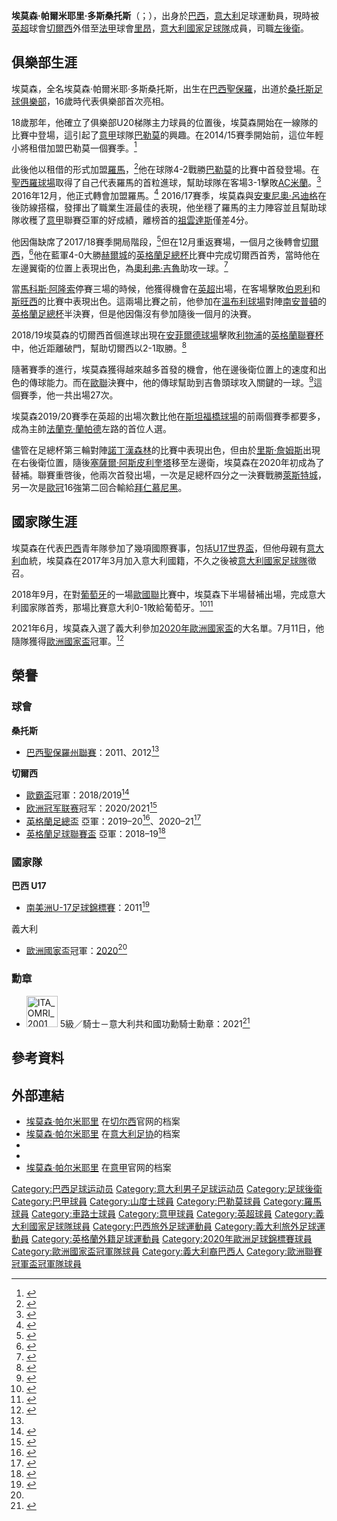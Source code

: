 {{short description|Brazilian footballer}}
{{Expand language|1=en|time=2021-03-09T13:23:51+00:00}}
{{Use dmy dates|date=May 2019}}
{{noteTA
|G1=football
|G2=UEFA
|G3=EPL
|1=zh-hans:埃默森;zh-hk:艾馬臣;zh-tw:埃莫森;
|2=zh-hans:帕尔米耶里;zh-hk:柏美尼;zh-tw:帕爾米耶里;
}}
{{Infobox football biography
| name = 埃莫森<br>''Emerson''
| image = Chelsea vs. Arsenal, 29 May 2019 28 (cropped).jpg
| image_size = 
| caption =
| fullname = Emerson Palmieri dos Santos<ref>{{cite web |url=https://www.premierleague.com/news/612828 |title=Updated squads for 2017/18 Premier League confirmed |publisher=Premier League |date=2 February 2018 |access-date=10 February 2018 |archive-date=2018-02-03 |archive-url=https://web.archive.org/web/20180203064138/https://www.premierleague.com/news/612828 |dead-url=no }}</ref>
| birth_date = {{birth date and age|1994|8|3|df=y}}<ref name=ChelseaProfile>{{cite web |url=https://www.chelseafc.com/en/teams/first-team/emerson?pageTab=biography |title=Emerson Palmieri |publisher=Chelsea F.C. |access-date=5 October 2018 |archive-date=2020-10-28 |archive-url=https://web.archive.org/web/20201028225438/https://www.chelseafc.com/en/teams/first-team/emerson?pageTab=biography |dead-url=no }}</ref>
| birth_place = {{BRA}}[[桑托斯_(巴西)|桑托斯]]
| height = 1.76 m<ref name=ChelseaProfile/>
| position = [[左後衛|左後衛]]
| currentclub = [[奥林匹克里昂|里昂]] ([[切爾西足球俱樂部|切爾西]]外借)
| clubnumber = 3
| youthyears1 = 2009–2011
| youthclubs1 = [[桑托斯足球俱樂部|桑托斯]]
| years1 = 2011–2015
| clubs1 = [[桑托斯足球俱樂部|桑托斯]]
| caps1 = 18 <!--PER [[WP:FOOTY/Players|WP:FOOTY/Players]]: LEAGUE AND STATE LEAGUE APPEARANCES ONLY-->
| goals1 = 1 <!--PER [[WP:FOOTY/Players|WP:FOOTY/Players]]: LEAGUE AND STATE LEAGUE GOALS ONLY-->
| years2 = 2014–2015
| clubs2 = → [[巴勒莫足球俱樂部|巴勒莫]] (外借)
| caps2 = 9
| goals2 = 0
| years3 = 2015–2018
| clubs3 = [[羅馬體育俱樂部|羅馬]]
| caps3 = 34
| goals3 = 1
| years4 = 2018–
| clubs4 = [[切爾西足球俱樂部|切爾西]]
| caps4 = 33 <!--LEAGUE APPEARANCES ONLY-->
| goals4 = 0 <!--LEAGUE GOALS ONLY-->
| years5 = 2021–
| clubs5 = → [[奥林匹克里昂|里昂]] (外借)
| caps5 = 10
| goals5 = 1
| nationalyears1 = 2011
| nationalteam1 = [[巴西17歲以下國家足球隊|巴西U-17]]
| nationalcaps1 = 15
| nationalgoals1 = 1
| nationalyears2 = 2018–
| nationalteam2 = [[意大利國家足球隊|意大利]]
| nationalcaps2 = 25
| nationalgoals2 = 0
| club-update = 2021年11月7日
| nationalteam-update = 2021年11月15日
}}

'''埃莫森·帕爾米耶里·多斯桑托斯'''（{{lang-pt|Emerson Palmieri dos Santos}}；{{Bd|1994年|8月3日||}}），出身於[[巴西|巴西]]，[[意大利|意大利]]足球運動員，現時被[[英超|英超]]球會[[切爾西足球俱樂部|切爾西]]外借至[[法甲|法甲]]球會[[奥林匹克里昂|里昂]]，[[意大利國家足球隊|意大利國家足球隊]]成員，司職[[左後衛|左後衛]]。

==俱樂部生涯==
埃莫森，全名埃莫森·帕爾米耶·多斯桑托斯，出生在[[巴西|巴西]][[聖保羅|聖保羅]]，出道於[[桑托斯足球俱樂部|桑托斯足球俱樂部]]，16歲時代表俱樂部首次亮相。

18歲那年，他確立了俱樂部U20梯隊主力球員的位置後，埃莫森開始在一線隊的比賽中登場，這引起了[[意甲|意甲]]球隊[[巴勒莫足球俱樂部|巴勒莫]]的興趣。在2014/15賽季開始前，這位年輕小將租借加盟巴勒莫一個賽季。<ref>{{cite web |url=http://santosfc.com.br/2014/08/emerson-palmieri-e-emprestado-ao-palermo/ |title=Emerson Palmieri é emprestado ao Palermo |trans-title=Emerson Palmieri is loaned to Palermo |publisher=Santos' official website |language=pt |date=25 August 2014 |access-date=2021-03-28 |archive-date=2014-08-29 |archive-url=https://web.archive.org/web/20140829100429/http://santosfc.com.br/2014/08/emerson-palmieri-e-emprestado-ao-palermo/ |dead-url=no }}</ref>

此後他以租借的形式加盟[[羅馬體育俱樂部|羅馬]]，<ref>{{cite web |url=http://www.asroma.it/en/news/as_roma_sign_emerson_palmieri/ |title=AS Roma sign Emerson Palmieri |publisher=AS Roma official website |date=31 August 2015 |access-date=2021-03-28 |archive-date=2015-10-08 |archive-url=https://web.archive.org/web/20151008132628/http://www.asroma.it/en/news/as_roma_sign_emerson_palmieri |dead-url=no }}</ref>他在球隊4-2戰勝[[巴勒莫足球俱樂部|巴勒莫]]的比賽中首發登場。在[[聖西羅球場|聖西羅球場]]取得了自己代表羅馬的首粒進球，幫助球隊在客場3-1擊敗[[AC米蘭|AC米蘭]]。<ref>{{cite web |url=http://www.football-italia.net/SerieA/match/70197 |title=Milan 1–3 Roma |publisher=Football Italia |date=14 May 2016 |access-date=15 May 2016 |archive-date=2018-08-10 |archive-url=https://web.archive.org/web/20180810105914/https://www.football-italia.net/SerieA/match/70197 |dead-url=no }}</ref> 2016年12月，他正式轉會加盟羅馬。<ref>{{cite web |url=http://www.lance.com.br/santos/emerson-palmieri-completa-jogos-pela-roma-rende.html |title=Emerson Palmieri completa 12 jogos pela Roma e rende R$ 7 mi ao Santos |trans-title=Emerson Palmieri completes 12 matches for Roma and worths R$ 7 mi to Santos |publisher=[[Lance!|Lance!]] |language=pt |date=5 December 2016 |access-date=29 December 2016 |archive-date=2020-09-19 |archive-url=https://web.archive.org/web/20200919101053/https://www.lance.com.br/santos/emerson-palmieri-completa-jogos-pela-roma-rende.html |dead-url=no }}</ref> 2016/17賽季，埃莫森與[[安東尼奧·呂迪格|安東尼奧·呂迪格]]在後防線搭檔，發揮出了職業生涯最佳的表現，他坐穩了羅馬的主力陣容並且幫助球隊收穫了[[意甲|意甲]]聯賽亞軍的好成績，離榜首的[[祖雲達斯|祖雲達斯]]僅差4分。

他因傷缺席了2017/18賽季開局階段，<ref>{{cite web |url=https://www.fourfourtwo.com/news/roma-defender-emerson-suffers-anterior-cruciate-ligament-injury |title=Roma defender Emerson suffers anterior cruciate ligament injury |publisher=[[FourFourTwo|FourFourTwo]] |date=28 May 2017 |access-date=30 January 2018 |archive-date=2021-06-22 |archive-url=https://web.archive.org/web/20210622092815/https://www.fourfourtwo.com/news/roma-defender-emerson-suffers-anterior-cruciate-ligament-injury |dead-url=no }}</ref>但在12月重返賽場，一個月之後轉會[[切爾西|切爾西]]，<ref>{{Cite press release |title=Emerson signs |url=http://www.chelseafc.com/news/latest-news/2018/01/emerson-signs.html |publisher=Chelsea F.C. |date=30 January 2018 |access-date=30 January 2018 |archive-date=2018-05-11 |archive-url=https://web.archive.org/web/20180511125844/http://www.chelseafc.com/news/latest-news/2018/01/emerson-signs.html |dead-url=no }}</ref>他在藍軍4-0大勝[[赫爾城足球俱樂部|赫爾城]]的[[英格蘭足總杯|英格蘭足總杯]]比賽中完成切爾西首秀，當時他在左邊翼衛的位置上表現出色，為[[奧利弗·吉魯|奧利弗·吉魯]]助攻一球。<ref>{{cite news |title=Willian Brace Leads Chelsea to Easy 2018 FA Cup Win vs. Hull City |url=http://bleacherreport.com/articles/2759882-willian-brace-leads-chelsea-to-easy-2018-fa-cup-win-vs-hull-city |publisher=Bleacher Report |date=17 February 2018 |accessdate=2021-03-31 |archive-date=2021-06-27 |archive-url=https://web.archive.org/web/20210627203937/https://bleacherreport.com/articles/2759882-willian-brace-leads-chelsea-to-easy-2018-fa-cup-win-vs-hull-city |dead-url=no }}</ref>

當[[馬科斯·阿隆索|馬科斯·阿隆索]]停賽三場的時候，他獲得機會在[[英超|英超]]出場，在客場擊敗[[伯恩利足球俱樂部|伯恩利]]和[[斯旺西城足球俱樂部|斯旺西]]的比賽中表現出色。這兩場比賽之前，他參加在[[溫布利球場|溫布利球場]]對陣[[南安普頓足球俱樂部|南安普頓]]的[[英格蘭足總杯|英格蘭足總杯]]半決賽，但是他因傷沒有參加隨後一個月的決賽。

2018/19埃莫森的切爾西首個進球出現在[[安菲爾德球場|安菲爾德球場]]擊敗[[利物浦足球俱樂部|利物浦]]的[[英格蘭聯賽杯|英格蘭聯賽杯]]中，他近距離破門，幫助切爾西以2-1取勝。<ref>{{cite web |title=Hazard scores brilliant goal, Emerson gets his first for Chelsea |url=https://www.besoccer.com/new/hazard-scores-brilliant-goal-emerson-gets-his-first-for-chelsea-509580 |publisher=BeSoccer |access-date=27 September 2018 |date=26 September 2018 |archive-date=2021-06-13 |archive-url=https://web.archive.org/web/20210613085936/https://www.besoccer.com/new/hazard-scores-brilliant-goal-emerson-gets-his-first-for-chelsea-509580 |dead-url=no }}</ref>

隨著賽季的進行，埃莫森獲得越來越多首發的機會，他在邊後衛位置上的速度和出色的傳球能力。而在[[歐聯|歐聯]]決賽中，他的傳球幫助到吉魯頭球攻入關鍵的一球。<ref name="2019EFL">{{cite web |last1=Burt |first1=Jason |last2=Tyers |first2=Mike |title=Manchester City take the honours after Kepa Arrizabalaga antics overshadow otherwise drab League Cup final |url=https://www.telegraph.co.uk/football/2019/02/24/chelsea-vs-manchester-city-carabao-cup-final-2019-live-score/ |work=[[The_Daily_Telegraph|The Daily Telegraph]] |date=24 February 2019 |access-date=25 February 2019 |archive-date=2019-05-30 |archive-url=https://web.archive.org/web/20190530134323/https://www.telegraph.co.uk/football/2019/02/24/chelsea-vs-manchester-city-carabao-cup-final-2019-live-score/ |dead-url=no }}</ref>這個賽季，他一共出場27次。

埃莫森2019/20賽季在英超的出場次數比他在[[斯坦福橋球場|斯坦福橋球場]]的前兩個賽季都要多，成為主帥[[法蘭克·蘭帕德|法蘭克·蘭帕德]]左路的首位人選。

儘管在足總杯第三輪對陣[[諾丁漢森林|諾丁漢森林]]的比賽中表現出色，但由於[[里斯·詹姆斯|里斯·詹姆斯]]出現在右後衛位置，隨後[[塞薩爾·阿斯皮利奎塔|塞薩爾·阿斯皮利奎塔]]移至左邊衛，埃莫森在2020年初成為了替補。聯賽重啓後，他兩次首發出場，一次是足總杯四分之一決賽戰勝[[萊斯特城|萊斯特城]]，另一次是[[歐冠|歐冠]]16強第二回合輸給[[拜仁慕尼黑|拜仁慕尼黑]]。

==國家隊生涯==
埃莫森在代表[[巴西|巴西]]青年隊參加了幾項國際賽事，包括[[國際足總U-17世界盃|U17世界盃]]，但他母親有[[意大利|意大利]]血統，埃莫森在2017年3月加入意大利國籍，不久之後被[[意大利國家足球隊|意大利國家足球隊]]徵召。

2018年9月，在對[[葡萄牙國家足球隊|葡萄牙]]的一場[[歐國聯|歐國聯]]比賽中，埃莫森下半場替補出場，完成意大利國家隊首秀，那場比賽意大利0-1敗給葡萄牙。<ref>{{cite web |url=https://www.football-italia.net/127799/silva-takes-revenge-italy |title=Silva takes revenge on Italy |publisher=Football Italia |date=10 September 2018 |access-date=2021-03-28 |archive-date=2020-10-30 |archive-url=https://web.archive.org/web/20201030222845/https://www.football-italia.net/127799/silva-takes-revenge-italy |dead-url=no }}</ref><ref>{{cite web |url=http://www.tuttosport.com/news/calcio/uefa-nations-league/2018/09/10-47292417/portogallo-italia_1-0_non_c_cristiano_ronaldo_decide_andr_silva/ |title=Portogallo-Italia 1-0: non c'è Cristiano Ronaldo, decide André Silva |publisher=Tutto Sport |language=it |date=10 September 2018 |access-date=10 September 2018 |archive-date=2021-06-13 |archive-url=https://web.archive.org/web/20210613085953/https://www.tuttosport.com/news/calcio/uefa-nations-league/2018/09/10-47292417/portogallo-italia_1-0_non_c_cristiano_ronaldo_decide_andr_silva |dead-url=no }}</ref>

2021年6月，埃莫森入選了義大利參加[[2020年歐洲國家盃|2020年歐洲國家盃]]的大名單。7月11日，他隨隊獲得[[2020年歐洲國家盃|歐洲國家盃]]冠軍。<ref name="歐國盃">{{cite news|url=https://www.nbcnews.com/news/world/italy-wins-european-soccer-championship-3-2-penalty-shootout-n1273643|title=Italy wins the European soccer championship in 3-2 penalty shootout|work=NBC|date=2021-07-11|language=en|accessdate=2021-07-20|archive-date=2021-07-11|archive-url=https://web.archive.org/web/20210711235421/https://www.nbcnews.com/news/world/italy-wins-european-soccer-championship-3-2-penalty-shootout-n1273643|dead-url=no}}</ref>

==榮譽==
=== 球會 ===
'''桑托斯'''
*[[巴西聖保羅州聯賽|巴西聖保羅州聯賽]]：2011、2012<ref name="SoccerwayTrophies"/> 

'''切爾西'''
*[[歐霸盃|歐霸盃]]冠軍：2018/2019<ref name="2019UEL">{{cite news |url=https://www.bbc.co.uk/sport/football/48368406 |title=Chelsea 4–1 Arsenal |first=Chris |last=Bevan |publisher=BBC Sport |date=29 May 2019 |access-date=29 May 2019 |archive-date=2019-06-17 |archive-url=https://web.archive.org/web/20190617224721/https://www.bbc.co.uk/sport/football/48368406 |dead-url=no }}</ref>
*[[欧洲冠军联赛|欧洲冠军联赛]]冠军：2020/2021<ref>{{cite web |url=https://www.uefa.com/uefachampionsleague/match/2029498--man-city-vs-chelsea/ |title=Man. City 0–1 Chelsea: Updates |publisher=UEFA |access-date=30 May 2021 |archive-date=2021-05-30 |archive-url=https://web.archive.org/web/20210530234006/https://www.uefa.com/uefachampionsleague/match/2029498--man-city-vs-chelsea/ |dead-url=no }}</ref>
*[[英格蘭足總盃|英格蘭足總盃]] 亞軍：2019–20<ref>{{cite news |url=https://www.bbc.co.uk/sport/football/53546100 |title=Arsenal 2–1 Chelsea |first=Phil |last=McNulty |website=BBC Sport |date=1 August 2020 |access-date=1 August 2020 |archive-date=2020-08-01 |archive-url=https://web.archive.org/web/20200801202716/https://www.bbc.co.uk/sport/football/53546100 |dead-url=no }}</ref>、2020–21<ref>{{cite news |url=https://www.bbc.co.uk/sport/football/57055571 |title=Chelsea 0–1 Leicester City |first=Phil |last=McNulty |website=BBC Sport |date=15 May 2021 |access-date=17 May 2021 |archive-date=2021-05-19 |archive-url=https://web.archive.org/web/20210519215158/https://www.bbc.co.uk/sport/football/57055571 |dead-url=no }}</ref>
*[[英格蘭足球聯賽盃|英格蘭足球聯賽盃]] 亞軍：2018–19<ref>{{cite news |url=https://www.bbc.co.uk/sport/football/47268861 |title=Chelsea 0–0 Manchester City |first=Phil |last=McNulty |publisher=BBC Sport |date=24 February 2019 |access-date=22 April 2019 |archive-date=2021-05-06 |archive-url=https://web.archive.org/web/20210506181236/https://www.bbc.co.uk/sport/football/47268861 |dead-url=no }}</ref>

=== 國家隊 ===
'''巴西 U17'''
*[[南美洲U-17足球錦標賽|南美洲U-17足球錦標賽]]：2011<ref name="SoccerwayTrophies">{{cite web|url=https://us.soccerway.com/players/emerson-palmieri-dos-santos/180822/|title=Emerson - Trophies|publisher=Soccerway|access-date=24 August 2019|archive-date=2021-03-22|archive-url=https://web.archive.org/web/20210322170249/https://us.soccerway.com/players/emerson-palmieri-dos-santos/180822/|dead-url=no}}</ref>

;{{flagicon|ITA}} 義大利
* [[歐洲國家盃|歐洲國家盃]]冠軍：[[2020年歐洲國家盃|2020]]<ref name="歐國盃"/>

===勳章===
*[[File:ITA_OMRI_2001_Cav_BAR.svg|50px]] 5級／騎士－意大利共和國功勳騎士勳章：2021<ref>{{cite web|url=https://quirinale.it/elementi/59113|title=Mattarella ha conferito onorificenze motu proprio ai giocatori e allo staff della Nazionale vincitrice del campionato europeo|publisher=quirinale.it|date=2021-07-16|language=it|access-date=2021-07-20|archive-date=2021-07-16|archive-url=https://web.archive.org/web/20210716185328/https://quirinale.it/elementi/59113|dead-url=no}}</ref>

==參考資料==
{{reflist}}

==外部連結==
{{commons category}}
*[https://www.chelseafc.com/en/teams/first-team/emerson?pageTab=biography 埃莫森·帕尔米耶里] {{Wayback|url=https://www.chelseafc.com/en/teams/first-team/emerson?pageTab=biography |date=20201028225438 }}在[[切尔西足球俱乐部|切尔西]]官网的档案
*[http://www.figc.it/nazionali/DettaglioConvocato?codiceConvocato=4830&squadra=1 埃莫森·帕尔米耶里] {{Wayback|url=http://www.figc.it/nazionali/DettaglioConvocato?codiceConvocato=4830&squadra=1 |date=20180911045216 }}在[[意大利足球协会|意大利足协]]的档案{{it}}
*{{Soccerway}}
*{{Soccerbase}}
*[http://www.legaseriea.it/it/giocatori/wd/MRSPL 埃莫森·帕尔米耶里] {{Wayback|url=http://www.legaseriea.it/it/giocatori/wd/MRSPL |date=20190423210637 }}在[[意大利足球甲级联赛|意甲]]官网的档案{{it}}

<!--{{車路士球員名單}}-->
{{里昂球員名單}}
{{2020年欧洲足球锦标赛意大利参赛名单}}

{{DEFAULTSORT:Emerson, Palmieri}}
[[Category:巴西足球运动员|Category:巴西足球运动员]]
[[Category:意大利男子足球运动员|Category:意大利男子足球运动员]]
[[Category:足球後衛|Category:足球後衛]]
[[Category:巴甲球員|Category:巴甲球員]]
[[Category:山度士球員|Category:山度士球員]]
[[Category:巴勒莫球員|Category:巴勒莫球員]]
[[Category:羅馬球員|Category:羅馬球員]]
[[Category:車路士球員|Category:車路士球員]]
[[Category:意甲球員|Category:意甲球員]]
[[Category:英超球員|Category:英超球員]]
[[Category:義大利國家足球隊球員|Category:義大利國家足球隊球員]]
[[Category:巴西旅外足球運動員|Category:巴西旅外足球運動員]]
[[Category:義大利旅外足球運動員|Category:義大利旅外足球運動員]]
[[Category:英格蘭外籍足球運動員|Category:英格蘭外籍足球運動員]]
[[Category:2020年歐洲足球錦標賽球員|Category:2020年歐洲足球錦標賽球員]]
[[Category:歐洲國家盃冠軍隊球員|Category:歐洲國家盃冠軍隊球員]]
[[Category:義大利裔巴西人|Category:義大利裔巴西人]]
[[Category:歐洲聯賽冠軍盃冠軍隊球員|Category:歐洲聯賽冠軍盃冠軍隊球員]]